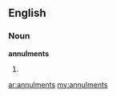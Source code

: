 ==English==

===Noun===
'''annulments'''

# {{plural of|[[annulment]]}}

[[ar:annulments]]
[[my:annulments]]
